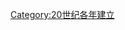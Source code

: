 {{estcat|195|2|1949|1960}}
{{Commons cat|1952 establishments}}
[[Category:20世纪各年建立|Category:20世纪各年建立]]